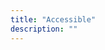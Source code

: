 ```yaml
---
title: "Accessible"
description: ""
---
```


<!-- Generalised from readability: code should be readable *and* understandable by the intended audience.  -->